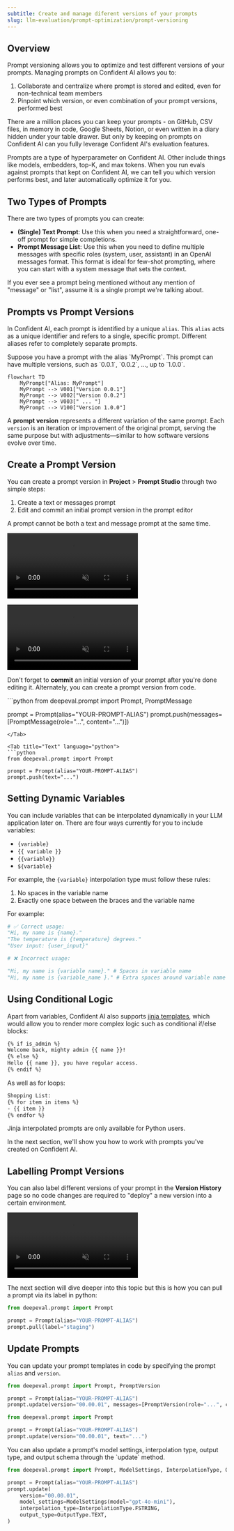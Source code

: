 ```yaml
---
subtitle: Create and manage diferent versions of your prompts
slug: llm-evaluation/prompt-optimization/prompt-versioning
---
```


## Overview

Prompt versioning allows you to optimize and test different versions of your prompts. Managing prompts on Confident AI allows you to:

1. Collaborate and centralize where prompt is stored and edited, even for non-technical team members
2. Pinpoint which version, or even combination of your prompt versions, performed best

There are a million places you can keep your prompts - on GitHub, CSV files, in memory in code, Google Sheets, Notion, or even written in a diary hidden under your table drawer. But only by keeping on prompts on Confident AI can you fully leverage Confident AI's evaluation features.

<Note>
  Prompts are a type of hyperparameter on Confident AI. Other include things
  like models, embedders, top-K, and max tokens. When you run evals against
  prompts that kept on Confident AI, we can tell you which version performs
  best, and later automatically optimize it for you.
</Note>

## Two Types of Prompts

There are two types of prompts you can create:

- **(Single) Text Prompt**: Use this when you need a straightforward, one-off prompt for simple completions.
- **Prompt Message List**: Use this when you need to define multiple messages with specific roles (system, user, assistant) in an OpenAI messages format. This format is ideal for few-shot prompting, where you can start with a system message that sets the context.

<Tip>
  If you ever see a prompt being mentioned without any mention of "message" or
  "list", assume it is a single prompt we're talking about.
</Tip>

## Prompts vs Prompt Versions

In Confident AI, each prompt is identified by a unique `alias`. This `alias` acts as a unique identifier and refers to a single, specific prompt. Different aliases refer to completely separate prompts.

<Info title="Example">
Suppose you have a prompt with the alias `MyPrompt`. This prompt can have multiple versions, such as `0.0.1`, `0.0.2`, ..., up to `1.0.0`.

```mermaid
flowchart TD
    MyPrompt["Alias: MyPrompt"]
    MyPrompt --> V001["Version 0.0.1"]
    MyPrompt --> V002["Version 0.0.2"]
    MyPrompt --> V003[" ... "]
    MyPrompt --> V100["Version 1.0.0"]
```

</Info>

A **prompt version** represents a different variation of the same prompt. Each `version` is an iteration or improvement of the original prompt, serving the same purpose but with adjustments—similar to how software versions evolve over time.

## Create a Prompt Version

You can create a prompt version in **Project** > **Prompt Studio** through two simple steps:

1. Create a text or messages prompt
2. Edit and commit an initial prompt version in the prompt editor

<Tip>A prompt cannot be both a text and message prompt at the same time.</Tip>

<Tabs>

<Tab title="Messages">

<Frame caption="Create Prompt Messages" background="subtle">

<video
  autoPlay
  loop
  muted
  src="https://confident-docs.s3.us-east-1.amazonaws.com/prompts:create-messages-4k.mp4"
  type="video/mp4"
/>

</Frame>

</Tab>

<Tab title="Text">

<Frame caption="Create Prompt Text" background="subtle">

<video
  autoPlay
  loop
  muted
  src="https://confident-docs.s3.us-east-1.amazonaws.com/prompts:create-text-4k.mp4"
  type="video/mp4"
/>

</Frame>

</Tab>

</Tabs>

Don't forget to **commit** an initial version of your prompt after you're done
editing it. Alternately, you can create a prompt version from code.

<Tabs>
<Tab title="Messages" language="python">
```python
from deepeval.prompt import Prompt, PromptMessage

prompt = Prompt(alias="YOUR-PROMPT-ALIAS")
prompt.push(messages=[PromptMessage(role="...", content="...")])

````
</Tab>

<Tab title="Text" language="python">
```python
from deepeval.prompt import Prompt

prompt = Prompt(alias="YOUR-PROMPT-ALIAS")
prompt.push(text="...")
````

</Tab>

</Tabs>

## Setting Dynamic Variables

You can include variables that can be interpolated dynamically in your LLM application later on. There are four ways currently for you to include variables:

- `{variable}`
- `{{ variable }}`
- `{{variable}}`
- `${variable}`

For example, the `{variable}` interpolation type must follow these rules:

1. No spaces in the variable name
2. Exactly one space between the braces and the variable name

For example:

```python
# ✅ Correct usage:
"Hi, my name is {name}."
"The temperature is {temperature} degrees."
"User input: {user_input}"

# ❌ Incorrect usage:

"Hi, my name is {variable name}." # Spaces in variable name
"Hi, my name is {variable_name }." # Extra spaces around variable name

```

## Using Conditional Logic

Apart from variables, Confident AI also supports [jinja templates](https://realpython.com/primer-on-jinja-templating/), which would allow you to render more complex logic such as conditional if/else blocks:

```txt If/Else
{% if is_admin %}
Welcome back, mighty admin {{ name }}!
{% else %}
Hello {{ name }}, you have regular access.
{% endif %}
```

As well as for loops:

```txt For loop
Shopping List:
{% for item in items %}
- {{ item }}
{% endfor %}
```

<Note>Jinja interpolated prompts are only available for Python users.</Note>

In the next section, we'll show you how to work with prompts you've created on Confident AI.

## Labelling Prompt Versions

You can also label different versions of your prompt in the **Version History** page so no code changes are required to "deploy" a new version into a certain environment.

<video
  autoPlay
  loop
  muted
  src="https://confident-docs.s3.us-east-1.amazonaws.com/prompts:label-versions.mp4"
  type="video/mp4"
/>

<Info>

The next section will dive deeper into this topic but this is how you can pull a prompt via its label in python:

```python main.py
from deepeval.prompt import Prompt

prompt = Prompt(alias="YOUR-PROMPT-ALIAS")
prompt.pull(label="staging")
```

</Info>

## Update Prompts

You can update your prompt templates in code by specifying the prompt `alias` and `version`.

<Tabs>

<Tab title="Messages">

```python
from deepeval.prompt import Prompt, PromptVersion

prompt = Prompt(alias="YOUR-PROMPT-ALIAS")
prompt.update(version="00.00.01", messages=[PromptVersion(role="...", content="...")])

```

</Tab>

<Tab title="Text">

```python
from deepeval.prompt import Prompt

prompt = Prompt(alias="YOUR-PROMPT-ALIAS")
prompt.update(version="00.00.01", text="...")

```

</Tab>

</Tabs>
You can also update a prompt's model settings, interpolation type, output type, and output schema through the `update` method.

```python
from deepeval.prompt import Prompt, ModelSettings, InterpolationType, OutputType

prompt = Prompt(alias="YOUR-PROMPT-ALIAS")
prompt.update(
    version="00.00.01",
    model_settings=ModelSettings(model="gpt-4o-mini"),
    interpolation_type=InterpolationType.FSTRING,
    output_type=OutputType.TEXT,
)
```
